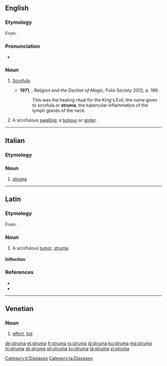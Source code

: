 ==English==

===Etymology===
From {{etyl|la|en}} {{m|la|struma|strūma}}.

===Pronunciation===
* {{a|UK}} {{IPA|/ˈstɹuːmə/|lang=en}}

===Noun===
{{en-noun|s|strumae}}

# {{lb|en|pathology}} [[scrofula|Scrofula]].
#* '''1971''', {{w|Keith Thomas (historian)|Keith Thomas}}, ''Religion and the Decline of Magic'', Folio Society 2012, p. 186:
#*: This was the healing ritual for the King's Evil, the name given to scrofula or '''struma''', the tubercular inflammation of the lymph glands of the neck.
# {{lb|en|pathology}} A scrofulous [[swelling]]; a [[tumour]] or [[goiter]].

----

==Italian==

===Etymology===
{{etyl|la|it}}

===Noun===
{{it-noun|f}}

# [[#English|struma]]

[[Category:it:Diseases]]

----

==Latin==

===Etymology===
From {{m|la|struō}}.

===Noun===
{{la-noun|strūma||strūmae|f|first}}

# A scrofulous [[tumor]], [[#English|struma]] 

====Inflection====
{{la-decl-1st|strūm}}

===References===
* {{R:L&S}}
* {{R:Gaffiot}}

[[Category:la:Diseases]]

----

==Venetian==

===Noun===
{{vec-noun|strum|f|a|e}}

# [[effort]], [[toil]]

[[de:struma]]
[[et:struma]]
[[fr:struma]]
[[io:struma]]
[[id:struma]]
[[ku:struma]]
[[mg:struma]]
[[nl:struma]]
[[sk:struma]]
[[sh:struma]]
[[sv:struma]]
[[ta:struma]]
[[vi:struma]]